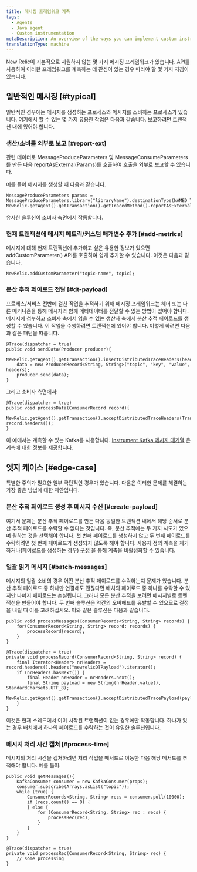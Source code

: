 ```yaml
---
title: 메시징 프레임워크 계측
tags:
  - Agents
  - Java agent
  - Custom instrumentation
metaDescription: An overview of the ways you can implement custom instrumentation for your New Relic-monitored Java application.
translationType: machine
---
```


New Relic이 기본적으로 지원하지 않는 몇 가지 메시징 프레임워크가 있습니다. API를 사용하여 이러한 프레임워크를 계측하는 데 관심이 있는 경우 따라야 할 몇 가지 지침이 있습니다.

## 일반적인 메시징 [#typical]

일반적인 경우에는 메시지를 생성하는 프로세스와 메시지를 소비하는 프로세스가 있습니다. 여기에서 할 수 있는 몇 가지 유용한 작업은 다음과 같습니다. 보고하려면 트랜잭션 내에 있어야 합니다.

### 생산/소비를 외부로 보고 [#report-ext]

관련 데이터로 MessageProduceParameters 및 MessageConsumeParameters를 만든 다음 reportAsExternal(Params)를 호출하여 호출을 외부로 보고할 수 있습니다.

예를 들어 메시지를 생성할 때 다음과 같습니다.

```
MessageProduceParameters params = MessageProduceParameters.library("libraryName").destinationType(NAMED_TOPIC).destinationName("topicName").inboundHeaders(null).build();
NewRelic.getAgent().getTransaction().getTracedMethod().reportAsExternal(params);
```

유사한 솔루션이 소비자 측면에서 작동합니다.

### 현재 트랜잭션에 메시지 메트릭/커스텀 매개변수 추가 [#add-metrics]

메시지에 대해 현재 트랜잭션에 추가하고 싶은 유용한 정보가 있으면 addCustomParameter() API를 호출하여 쉽게 추가할 수 있습니다. 이것은 다음과 같습니다.

```
NewRelic.addCustomParameter("topic-name", topic);
```

### 분산 추적 페이로드 전달 [#dt-payload]

프로세스/서비스 전반에 걸친 작업을 추적하기 위해 메시징 프레임워크는 헤더 또는 다른 메커니즘을 통해 메시지와 함께 메타데이터를 전달할 수 있는 방법이 있어야 합니다. 메시지에 첨부하고 소비자 측에서 읽을 수 있는 생산자 측에서 분산 추적 페이로드를 생성할 수 있습니다. 이 작업을 수행하려면 트랜잭션에 있어야 합니다. 이렇게 하려면 다음과 같은 패턴을 따릅니다.

```
@Trace(dispatcher = true)
public void sendData(Producer producer){
    NewRelic.getAgent().getTransaction().insertDistributedTraceHeaders(headers);
    data = new ProducerRecord<String, String>("topic", "key", "value", headers);
    producer.send(data);
}
```

그리고 소비자 측면에서:

```
@Trace(dispatcher = true)
public void processData(ConsumerRecord record){
    NewRelic.getAgent().getTransaction().acceptDistributedTraceHeaders(TransportType.Kafka, record.headers());
}
```

이 예에서는 계측할 수 있는 Kafka를 사용합니다. [Instrument Kafka 메시지 대기열](/docs/agents/java-agent/instrumentation/use-kafka-message-queues) 은 계측에 대한 정보를 제공합니다.

## 엣지 케이스 [#edge-case]

특별한 주의가 필요한 일부 극단적인 경우가 있습니다. 다음은 이러한 문제를 해결하는 가장 좋은 방법에 대한 제안입니다.

### 분산 추적 페이로드 생성 후 메시지 수신 [#create-payload]

여기서 문제는 분산 추적 페이로드를 만든 다음 동일한 트랜잭션 내에서 해당 순서로 분산 추적 페이로드를 수락할 수 없다는 것입니다. 즉, 분산 추적에는 두 가지 시도가 있으며 원하는 것을 선택해야 합니다. 첫 번째 페이로드를 생성하지 않고 두 번째 페이로드를 수락하려면 첫 번째 페이로드가 생성되지 않도록 해야 합니다. 사용자 정의 계측을 제거하거나(페이로드를 생성하는 경우) [구성](/docs/agents/java-agent/async-instrumentation/disable-scala-netty-akka-play-2-instrumentation) 을 통해 계측을 비활성화할 수 있습니다.

### 일괄 읽기 메시지 [#batch-messages]

메시지의 일괄 소비의 경우 어떤 분산 추적 페이로드를 수락하는지 문제가 있습니다. 분산 추적 페이로드 중 하나만 연결해도 괜찮다면 배치의 페이로드 중 하나를 수락할 수 있지만 나머지 페이로드는 손실됩니다. 그러나 모든 분산 추적을 보려면 메시지별로 트랜잭션을 만들어야 합니다. 두 번째 솔루션은 약간의 오버헤드를 유발할 수 있으므로 결정을 내릴 때 이를 고려하십시오. 이와 같은 솔루션은 다음과 같습니다.

```
public void processMessages(ConsumerRecords<String, String> records) {
    for(ConsumerRecord<String, String> record: records) {
        processRecord(record);
    }
}

@Trace(dispatcher = true)
private void processRecord(ConsumerRecord<String, String> record) {
    final Iterator<Header> nrHeaders = record.headers().headers("newrelicDTPayload").iterator();
    if (nrHeaders.hasNext()) {
        final Header nrHeader = nrHeaders.next();
        final String payload = new String(nrHeader.value(), StandardCharsets.UTF_8);
        NewRelic.getAgent().getTransaction().acceptDistributedTracePayload(payload);
    }
}
```

이것은 현재 스레드에서 이미 시작된 트랜잭션이 없는 경우에만 작동합니다. 하나가 있는 경우 배치에서 하나의 페이로드를 수락하는 것이 유일한 솔루션입니다.

### 메시지 처리 시간 캡처 [#process-time]

메시지의 처리 시간을 캡처하려면 처리 작업을 메서드로 이동한 다음 해당 메서드를 추적해야 합니다. 예를 들어:

```
public void getMessages(){
    KafkaConsumer consumer = new KafkaConsumer(props);
    consumer.subscribe(Arrays.asList("topic"));
    while (true) {
        ConsumerRecords<String, String> recs = consumer.poll(10000);
        if (recs.count() == 0) {
        } else {
            for (ConsumerRecord<String, String> rec : recs) {
                processRec(rec);
            }
        }
    }
}

@Trace(dispatcher = true)
private void processRec(ConsumerRecord<String, String> rec) {
    // some processing
}
```